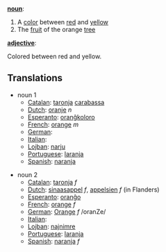'''[[noun]]''':

#A [[color]] between [[red]] and [[yellow]]
#The [[fruit]] of the orange [[tree]]

'''[[adjective]]''':

Colored between red and yellow.

==Translations==
*noun 1
**[[Catalan]]: [[taronja]] [[carabassa]]
**[[Dutch]]: [[oranje]] ''n''
**[[Esperanto]]: [[oranĝkoloro]]
**[[French]]: [[orange]] ''m''
**[[German]]: [[]]
**[[Italian]]: [[]]
**[[Lojban]]: [[narju]]
**[[Portuguese]]: [[laranja]]
**[[Spanish]]: [[naranja]]

*noun 2
**[[Catalan]]: [[taronja]] ''f''
**[[Dutch]]: [[sinaasappel]] ''f'', [[appelsien]] ''f'' (in Flanders)
**[[Esperanto]]: [[oranĝo]]
**[[French]]: [[orange]] ''f''
**[[German]]: [[Orange]] ''f'' /oranZe/
**[[Italian]]: [[]]
**[[Lojban]]: [[najnimre]]
**[[Portuguese]]: [[laranja]]
**[[Spanish]]: [[naranja]] ''f''